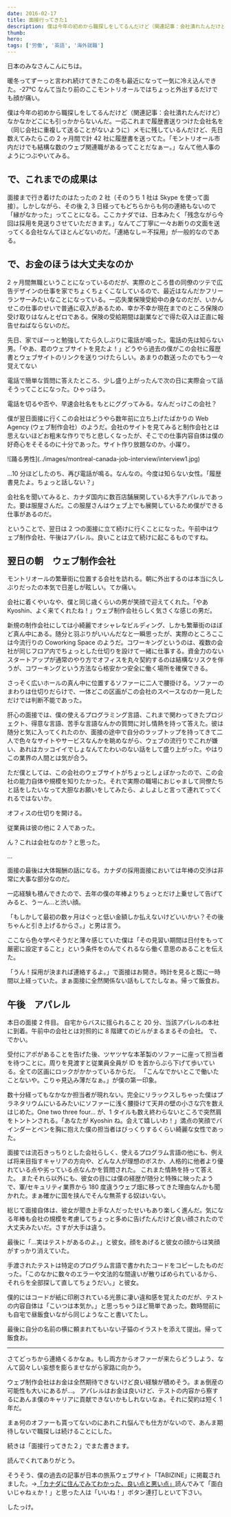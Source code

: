 ```yaml
---
date: 2016-02-17
title: 面接行ってきた1
description: 僕は今年の初めから職探しをしてるんだけど（関連記事：会社潰れたんだけど）なかなかどこにも引っかからないんだ。一応これまで履歴書送りつけた会社名を（同じ会社に重複して送ることがないように）メモに残しているんだけど、先日数えてみたらこの2ヶ月間で計42社に履歴書を送ってた。
thumb:
hero:
tags: ['労働', '英語', '海外就職']
---
```


日本のみなさんこんにちは。

暖冬ってずーっと言われ続けてきたこの冬も最近になって一気に冷え込んできた。-27℃ なんて当たり前のここモントリオールではちょっと外出するだけでも顔が痛い。

僕は今年の初めから職探しをしてるんだけど（関連記事：会社潰れたんだけど）なかなかどこにも引っかからないんだ。一応これまで履歴書送りつけた会社名を（同じ会社に重複して送ることがないように）メモに残しているんだけど、先日数えてみたらこの 2 ヶ月間で計 42 社に履歴書を送ってた。「モントリオール市内だけでも結構な数のウェブ関連職があるってことだなぁー。」なんて他人事のようにつぶやいてみる。

## で、これまでの成果は

面接まで行き着けたのはたったの 2 社（そのうち 1 社は Skype を使って面接）。しかしながら、その後 2, 3 日経ってもどちらからも何の連絡もないので「縁がなかった」ってことになる。ここカナダでは、日本みたく「残念ながら今回は採用を見送りさせていただきます。」なんてご丁寧に一々お断りの文面を送ってくる会社なんてほとんどないのだ。「連絡なし＝不採用」が一般的なのである。

## で、お金のほうは大丈夫なのか

2 ヶ月間無職ということになっているのだが、実際のところ昔の同僚のツテで広告デザインの仕事を家でちょくちょくこなしているので、最近はなんだかフリーランサーみたいなことになっている。一応失業保険受給中の身なのだが、いかんせこの仕事のせいで普通に収入があるため、幸か不幸か現在までのところ保険の受け取りはなんとゼロである。保険の受給期間は副業などで得た収入は正直に報告せねばならないのだ。

先日、家でぼーっと勉強してたら久しぶりに電話が鳴った。電話の先は知らない男。「やあ、君のウェブサイトを見たよ！」どうやら過去の僕がこの会社に履歴書とウェブサイトのリンクを送りつけたらしい。あまりの数送ったのでもう一々覚えてない

電話で簡単な質問に答えたところ、少し盛り上がったんで次の日に実際会って話そうってことになった。ひゃっほう。

電話を切るや否や、早速会社名をもとにググってみる。なんだっけこの会社？

僕が翌日面接に行くこの会社はどうやら数年前に立ち上げたばかりの Web Agency (ウェブ制作会社）のようだ。会社のサイトを見てみると制作会社とは思えないほどお粗末な作りでちと悲しくなったが、そこでの仕事内容自体は僕の好奇心をそそるのに十分であった。サイト作り放題なのか。小躍り。

<div>![踊る男性](../images/montreal-canada-job-interview/interview1.jpg)</div>

…10 分ほどしたのち、再び電話が鳴る。なんなの。今度は知らない女性。「履歴書見たよ。ちょっと話しない？」

会社名を聞いてみると、カナダ国内に数百店舗展開している大手アパレルであった。要は服屋さんだ。この服屋さんはウェブ上でも展開しているため僕ができる仕事があるのだ。

ということで、翌日は 2 つの面接に立て続けに行くことになった。午前中はウェブ制作会社、午後はアパレル。良いことは立て続けに起こるものですね。

## 翌日の朝　ウェブ制作会社

モントリオールの繁華街に位置する会社を訪れる。朝に外出するのは本当に久しぶりだったの本気で日差しが眩しい。てか痛い。

会社に着くやいなや、僕と同じ歳くらいの男が笑顔で迎えてくれた。「やあ Kyoshin、よく来てくれたね！」ウェブ制作会社らしく気さくな感じの男だ。

新規の制作会社にしては小綺麗でオシャレなビルディング、しかも繁華街のほぼど真ん中にある。随分と羽ぶりがいいんだなと一瞬思ったが、実際のところここは今流行りの Coworking Space のようだ。コワーキングというのは、複数の会社が同じフロア内でちょっとした仕切りを設けて一緒に仕事する。資金力のないスタートアップが通常のやり方でオフィスを丸々契約するのは結構なリスクを伴うが、コワーキングという方法なら格安かつ安全に働く場所を確保できる。

さっそく広いホールの真ん中に位置するソファーに二人で腰掛ける。ソファーのまわりは仕切りだらけで、一体どこの区画がこの会社のスペースなのか一見しただけでは判断不能であった。

肝心の面接では、僕の使えるプログラミング言語、これまで関わってきたプロジェクト、得意な言語、苦手な言語なんかの質問に対し情熱を持って答えた。彼は随分と気に入ってくれたのか、面接の途中で自分のラップトップを持ってきて二人で色々なサイトやサービスなんかを眺めながら、ウェブの流行りでこれが嫌い、あれはカッコイイでしょなんてたわいのない話をして盛り上がった。やはりこの業界の人間とは気が合う。

ただ僕としては、この会社のウェブサイトがちょっとしょぼかったので、この会社の能力自体や規模を知りたかった。それで実際の職場におじゃまして同僚たちと話をしたいなって大胆なお願いをしてみたら、よしよしと言って連れてってくれるではないか。

オフィスの仕切りを開ける。

従業員は彼の他に 2 人であった。

ん？これは会社なのか？と思った。

…

面接の最後は大体報酬の話になる。カナダの採用面接においては年棒の交渉は非常に大事な部分なのだ。

一応経験も積んできたので、去年の僕の年棒よりちょっとだけ上乗せして告げてみると、うーん…と渋い顔。

「もしかして最初の数ヶ月はぐっと低い金額しか払えないけどいいかい？その後ちゃんと引き上げるからさ。」と男は言う。

ここなら色々学べそうだと薄々感じていた僕は「その見習い期間は日付をもって厳密に設定すること」という条件をのんでくれるなら働く意思のあることを伝えた。

「うん！採用が決まれば連絡するよ。」で面接はお開き。時計を見ると既に一時間以上経っていた。まぁ面接に全然関係ない話もしてたしなぁ。帰って飯食お。

## 午後　アパレル

本日の面接 2 件目。
自宅からバスに揺られること 20 分、当該アパレルの本社に到着。午前中の会社とは対照的に 8 階建てのビルがまるまるその会社。
で、でかい。

受付にアポがあることを告げた後、ツヤツヤな本革製のソファーに座って担当者を待つことに。周りを見渡すと従業員全員が ID を首からぶら下げて歩いている。全ての区画にロックがかかっているからだ。 「こんなでかいとこで働いたことないや。こりゃ見込み薄だなぁ。」が僕の第一印象。

数十分経ってもなかなか担当者が現れない。完全にリラックスしちゃった僕はプラネタリウムにいるみたいにソファーに浅く腰掛けて天井の壁の小さな穴を数えはじめた。One two three four...
が、1 タイルも数え終わらないところで突然肩をトントンされる。「あなたが Kyoshin ね。会えて嬉しいわ！」満点の笑顔でバインダーとペンを胸に抱えた僕の担当者はびっくりするくらい綺麗な女性であった。

面接では流石きっちりとした会社らしく、使えるプログラム言語の他にも、例えば将来目指すキャリアの方向や、どんな人が理想のボスか、人格的に他者より優れている点や劣っている点なんかを質問された。 これまた情熱を持って答えた。
またそれら以外にも、彼女の目には僕の経歴が随分と特殊に映ったようで、軍/セキュリティ業界から 180 度違うウェブ畑に移ってきた理由なんかも聞かれた。まぁ確かに国を挟んでそんな無茶する奴はいない。

総じて面接自体は、彼女が聞き上手な人だったせいもあり楽しく進んだ。気になる年棒も会社の規模を考慮してちょっと多めに告げたんだけど良い顔されたので大丈夫みたいだ。さすが大手は違う。

最後に「…実はテストがあるのよ。」と彼女。顔をあげると彼女の顔からは笑顔がすっかり消えていた。

手渡されたテストは特定のプログラム言語で書かれたコードをコピーしたものだった。「このなかに数々のエラーや文法的な間違いが散りばめられているから、それらを全部探して直してちょうだい。」と彼女。

僕的にはコードが紙に印刷されている光景に凄い違和感を覚えたのだが、テストの内容自体は「こいつは本気か。」と思っちゃうほど簡単であった。数時間前にも自宅で昼飯食いながら同じようなこと書いてたし。

最後に自分の名前の横に頼まれてもいない子猫のイラストを添えて提出。帰って飯食お。

---

さてどっちから連絡くるかなぁ。もし両方からオファーが来たらどうしよう、なんて図々しい妄想を膨らませながら家路に向かう。

ウェブ制作会社はお金は全然期待できないけど良い経験が積めそう。まぁ倒産の可能性も大いにあるが…。
アパレルはお金は良いけど、テストの内容から察するにあんま僕のキャリアに貢献できないかもしれないなぁ。それに契約は短く 1 年だ。

まぁ何のオファーも貰ってないのにあれこれ悩んでも仕方がないので、あんま期待しないで職探しは続けることにした。

続きは「面接行ってきた２」でまた書きます。

読んでくれてありがとう。

そうそう、僕の過去の記事が日本の旅系ウェブサイト「TABIZINE」に掲載されました。->[「カナダに住んでみてわかった、良い点と悪い点」](http://tabizine.jp/2016/02/08/59626/ 'Tabizine')読んでみて「面白いじゃねぇか！」と思った人は「いいね！」ボタン連打しといて下さい。

したっけ。
